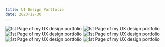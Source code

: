 ```yaml
---
title: UI Design Portfolio
date: 2023-12-30
---
```

![1st Page of my UX design portfolio](./page01.jpg)
![1st Page of my UX design portfolio](./page02.jpg)
![1st Page of my UX design portfolio](./page03.jpg)
![1st Page of my UX design portfolio](./page04.jpg)
![1st Page of my UX design portfolio](./page05.jpg)
![1st Page of my UX design portfolio](./page06.jpg)
